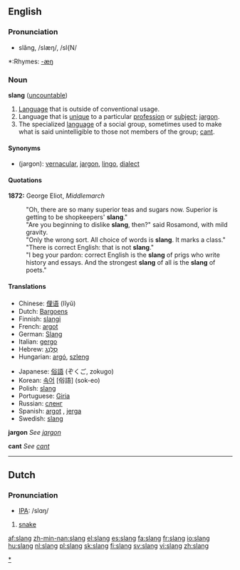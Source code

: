 ==English==
===Pronunciation===
*slăng, /slæŋ/, /sl{N/
{{wikipedia}}
*:Rhymes: [[Rhymes:English:-æŋ|-æŋ]]
===Noun===
'''slang''' ([[uncountable]])

#[[Language]] that is outside of conventional usage.
#Language that is [[unique]] to a particular [[profession]] or [[subject]]; [[jargon]].
#The specialized [[language]] of a social group, sometimes used to make what is said unintelligible to those not members of the group; [[cant]].

====Synonyms====
*(jargon): [[vernacular]], [[jargon]], [[lingo]], [[dialect]]

====Quotations====
'''1872:''' George Eliot, ''Middlemarch''
:"Oh, there are so many superior teas and sugars now.  Superior is getting to be shopkeepers' '''slang'''."
:"Are you beginning to dislike '''slang''', then?" said Rosamond, with mild gravity.
:"Only the wrong sort.  All choice of words is '''slang'''.  It marks a class."
:"There is correct English: that is not '''slang'''."
:"I beg your pardon: correct English is the '''slang''' of prigs who write history and essays.  And the strongest '''slang''' of all is the '''slang''' of poets."

====Translations====
{{top}}
*Chinese: [[俚语]] (lĭyŭ)
*Dutch: [[Bargoens]] {{n}}
*Finnish: [[slangi]]
*French: [[argot]] {{m}}
*German: [[Slang]] {{m}}
*Italian: [[gergo]] {{m}}
*Hebrew: [[סלנג| סְלֶנְג]] {{m}}
*Hungarian: [[argó]], [[szleng]]
{{mid}}
*Japanese: [[俗語]] (ぞくご, zokugo)
*Korean: [[속어]] [俗語] (sok-eo)
*Polish: [[slang]] {{m}}
*Portuguese: [[Giria]]
*Russian: [[сленг]]
*Spanish: [[argot]] {{m}} , [[jerga]] {{f}}
*Swedish: [[slang]]
{{bottom}}

'''jargon'''
''See [[jargon]]''

'''cant'''
''See [[cant]]''

[[Category:Slang|*]]
----

==Dutch==
===Pronunciation===
*[[w:IPA|IPA]]: /slɑŋ/

#[[snake]]

[[af:slang]]
[[zh-min-nan:slang]]
[[el:slang]]
[[es:slang]]
[[fa:slang]]
[[fr:slang]]
[[io:slang]]
[[hu:slang]]
[[nl:slang]]
[[pl:slang]]
[[sk:slang]]
[[fi:slang]]
[[sv:slang]]
[[vi:slang]]
[[zh:slang]]